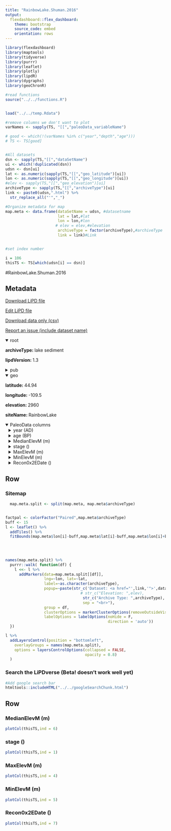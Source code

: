 ```yaml
---
title: "RainbowLake.Shuman.2016"
output: 
  flexdashboard::flex_dashboard:
    theme: bootstrap
    source_code: embed
    orientation: rows
---
```


```r
library(flexdashboard)
library(maptools)
library(tidyverse)
library(purrr)
library(leaflet)
library(plotly)
library(lipdR)
library(dygraphs)
library(geoChronR)

#read functions
source("../../functions.R")


load("../../temp.Rdata")

#remove columns we don't want to plot
varNames <- sapply(TS, "[[","paleoData_variableName")

# good <- which(!(varNames %in% c("year","depth","age")))
# TS <- TS[good]


#All datasets
dsn <- sapply(TS,"[[","dataSetName")
ui <- which(!duplicated(dsn))
udsn <- dsn[ui]
lat <- as.numeric(sapply(TS,"[[","geo_latitude")[ui])
lon <- as.numeric(sapply(TS,"[[","geo_longitude")[ui])
#elev <- sapply(TS,"[[","geo_elevation")[ui]
archiveType <- sapply(TS,"[[","archiveType")[ui]
link <- paste0(udsn,".html") %>% 
  str_replace_all("'","_")

#Organize metadata for map
map.meta <- data.frame(dataSetName = udsn, #datasetname
                       lat = lat,#lat
                       lon = lon,#lon
                      # elev = elev,#elevation
                       archiveType = factor(archiveType),#archiveType
                       link = link)#Link


#set index number

i = 106
thisTS <- TS[which(udsn[i] == dsn)]
```
#RainbowLake.Shuman.2016

Metadata {.sidebar}
-------------------------------------
[Download LiPD file](RainbowLake.Shuman.2016.lpd)
            

[Edit LiPD file](http://lipd.net/playground?source=http://lipdverse.org/wNAm0_1_0/RainbowLake.Shuman.2016.lpd)
            

[Download data only (csv)](RainbowLake.Shuman.2016.csv)
            

[Report an issue (include dataset name)](https://github.com/nickmckay/LiPDverse/issues)

<details open style="margin-left: 0px">
<summary>root</summary>
<p style="margin-left: 0px"><strong>archiveType: </strong>lake sediment
<p style="margin-left: 0px"><strong>lipdVersion: </strong>1.3
</details>
<details>
<summary>pub</summary>
<details style="margin-left: 10px">
<summary>pub1</summary>
<p style="margin-left: 10px"><strong>author: </strong>Shuman, Bryan N. ; Marsicek, Jeremiah
<p style="margin-left: 10px"><strong>citeKey: </strong>shuman2016thestructureofholocenecli
<p style="margin-left: 10px"><strong>journal: </strong>Quaternary Science Reviews
<p style="margin-left: 10px"><strong>volume: </strong>141
<p style="margin-left: 10px"><strong>pubYear: </strong>2016
<p style="margin-left: 10px"><strong>title: </strong>The structure of Holocene climate change in mid-latitude North America
<p style="margin-left: 10px"><strong>DOI: </strong>10.1016/j.quascirev.2016.03.009
</details>
</details>
<details open style="margin-left: 0px">
<summary>geo</summary>
<p style="margin-left: 0px"><strong>latitude: </strong>44.94
<p style="margin-left: 0px"><strong>longitude: </strong>-109.5
<p style="margin-left: 0px"><strong>elevation: </strong>2960
<p style="margin-left: 0px"><strong>siteName: </strong>RainbowLake
</details>
<details open>
<summary>PaleoData columns</summary>
<details style="margin-left: 10px">
<summary>year (AD)</summary>
<p style="margin-left: 10px"><strong>variableName: </strong>year
<p style="margin-left: 10px"><strong>units: </strong>AD
<p style="margin-left: 10px"><strong>description: </strong>Year AD
</details>
<details style="margin-left: 10px">
<summary>age (BP)</summary>
<p style="margin-left: 10px"><strong>variableName: </strong>age
<p style="margin-left: 10px"><strong>units: </strong>BP
<p style="margin-left: 10px"><strong>description: </strong>Years before present (1950) BP
</details>
<details style="margin-left: 10px">
<summary>MedianElevM (m)</summary>
<p style="margin-left: 10px"><strong>TSid: </strong>GH3c165b1c
<p style="margin-left: 10px"><strong>variableName: </strong>MedianElevM
<p style="margin-left: 10px"><strong>units: </strong>m
<p style="margin-left: 10px"><strong>useInGlobalTemperatureAnalysis: </strong>TRUE
<details>
<summary>interpretation</summary>
<details style="margin-left: 20px">
<summary>1</summary>
<p style="margin-left: 20px"><strong>direction: </strong>positive
<p style="margin-left: 20px"><strong>interpDirection: </strong>positive
<p style="margin-left: 20px"><strong>scope: </strong>climate
<p style="margin-left: 20px"><strong>seasonality: </strong>annual
<p style="margin-left: 20px"><strong>variable: </strong>M
</details>
</details>
</details>
<details style="margin-left: 10px">
<summary>stage ()</summary>
<p style="margin-left: 10px"><strong>TSid: </strong>GH772ad4d1
<p style="margin-left: 10px"><strong>variableName: </strong>stage
<p style="margin-left: 10px"><strong>useInGlobalTemperatureAnalysis: </strong>FALSE
</details>
<details style="margin-left: 10px">
<summary>MaxElevM (m)</summary>
<p style="margin-left: 10px"><strong>TSid: </strong>GH64295f8b
<p style="margin-left: 10px"><strong>variableName: </strong>MaxElevM
<p style="margin-left: 10px"><strong>units: </strong>m
<p style="margin-left: 10px"><strong>useInGlobalTemperatureAnalysis: </strong>FALSE
</details>
<details style="margin-left: 10px">
<summary>MinElevM (m)</summary>
<p style="margin-left: 10px"><strong>TSid: </strong>GH097cade2
<p style="margin-left: 10px"><strong>variableName: </strong>MinElevM
<p style="margin-left: 10px"><strong>units: </strong>m
<p style="margin-left: 10px"><strong>useInGlobalTemperatureAnalysis: </strong>FALSE
</details>
<details style="margin-left: 10px">
<summary>Recon0x2EDate ()</summary>
<p style="margin-left: 10px"><strong>TSid: </strong>GHc7419012
<p style="margin-left: 10px"><strong>variableName: </strong>Recon0x2EDate
<p style="margin-left: 10px"><strong>useInGlobalTemperatureAnalysis: </strong>FALSE
</details>

Row {.tabset .tabset-fade}
-----------------------------------------------------------------------

### Sitemap

```r
  map.meta.split <- split(map.meta, map.meta$archiveType)


factpal <- colorFactor("Paired",map.meta$archiveType)
buff <- 15
l <- leaflet() %>% 
  addTiles() %>% 
  fitBounds(map.meta$lon[i]-buff,map.meta$lat[i]-buff,map.meta$lon[i]+buff,map.meta$lat[i]+buff)
  

  
  
names(map.meta.split) %>%
  purrr::walk( function(df) {
    l <<- l %>%
      addMarkers(data=map.meta.split[[df]],
                 lng=~lon, lat=~lat,
                 label=~as.character(archiveType),
                 popup=~paste(str_c('Dataset: <a href="',link,'">',dataSetName,'</a>'),
                                 # str_c("Elevation: ",elev),
                                  str_c("Archive Type: ",archiveType),
                                  sep = "<br>"),
                 group = df,
                 clusterOptions = markerClusterOptions(removeOutsideVisibleBounds = F),
                 labelOptions = labelOptions(noHide = F,
                                             direction = 'auto'))
  })

l %>%
  addLayersControl(position = "bottomleft",
    overlayGroups = names(map.meta.split),
    options = layersControlOptions(collapsed = FALSE,
                                   opacity = 0.8)
  )
```

### Search the LiPDverse (Beta! doesn't work well yet)
```r
#Add google search bar
htmltools::includeHTML("../../googleSearchChunk.html")
```


Row {.tabset .tabset-fade}
-----------------------------------------------------------------------

### MedianElevM (m)
```r
plotCol(thisTS,ind = 6)
```

### stage ()
```r
plotCol(thisTS,ind = 1)
```

### MaxElevM (m)
```r
plotCol(thisTS,ind = 4)
```

### MinElevM (m)
```r
plotCol(thisTS,ind = 5)
```

### Recon0x2EDate ()
```r
plotCol(thisTS,ind = 7)
```
